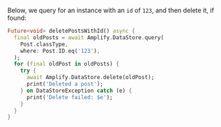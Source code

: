 Below, we query for an instance with an `id` of `123`, and then delete it, if found:

```dart
Future<void> deletePostsWithId() async {
  final oldPosts = await Amplify.DataStore.query(
    Post.classType,
    where: Post.ID.eq('123'),
  );
  for (final oldPost in oldPosts) {
    try {
      await Amplify.DataStore.delete(oldPost);
      print('Deleted a post');
    } on DataStoreException catch (e) {
      print('Delete failed: $e');
    }
  }
}
```
